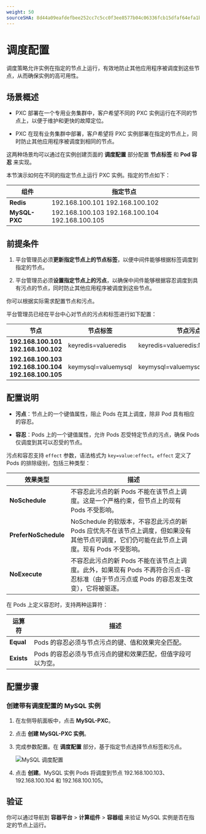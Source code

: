 ```yaml
---
weight: 50
sourceSHA: 8d44a09eafdefbee252cc7c5cc0f3ee8577b04c06336fcb15dfaf64efa1b1069
---
```


# 调度配置

调度策略允许实例在指定的节点上运行，有效地防止其他应用程序被调度到这些节点，从而确保实例的高可用性。

## 场景概述

- PXC 部署在一个专用业务集群中，客户希望不同的 PXC 实例运行在不同的节点上，以便于维护和更快的故障定位。

- PXC 在现有业务集群中部署，客户希望将 PXC 实例部署在指定的节点上，同时防止其他应用程序被调度到相同的节点。

这两种场景均可以通过在实例创建页面的 **调度配置** 部分配置 **节点标签** 和 **Pod 容忍** 来实现。

本节演示如何在不同的指定节点上运行 PXC 实例。指定的节点如下：

| 组件         | 指定节点                                       |
| ------------ | ----------------------------------------------- |
| **Redis**    | 192.168.100.101 192.168.100.102                |
| **MySQL-PXC**| 192.168.100.103 192.168.100.104 192.168.100.105 |

## 前提条件

1. 平台管理员必须**更新指定节点上的节点标签**，以便中间件能够根据标签调度到指定的节点。

2. 平台管理员必须**设置指定节点上的污点**，以确保中间件能够根据容忍调度到具有污点的节点，同时防止其他应用程序被调度到这些节点。

你可以根据实际需求配置节点和污点。

平台管理员已经在平台中心对节点的污点和标签进行如下配置：

| 节点                                               | 节点标签              | 节点污点                         |
| -------------------------------------------------- | --------------------- | -------------------------------- |
| **192.168.100.101 192.168.100.102**                | keyredis=valueredis   | keyredis=valueredis:NoSchedule   |
| **192.168.100.103 192.168.100.104 192.168.100.105**| keymysql=valuemysql   | keymysql=valuemysql:NoSchedule   |

## 配置说明

- **污点**：节点上的一个键值属性，阻止 Pods 在其上调度，除非 Pod 具有相应的容忍。

- **容忍**：Pods 上的一个键值属性，允许 Pods 忍受特定节点的污点，确保 Pods 仅调度到其可以忍受的节点。

污点和容忍支持 `effect` 参数，语法格式为 `key=value:effect`。`effect` 定义了 Pods 的排除级别，包括三种类型：

| 效果类型            | 描述                                                                                                                                                                                                                                |
| --------------------| ------------------------------------------------------------------------------------------------------------------------------------------------------------------------------------------------------------------------------------ |
| **NoSchedule**       | 不容忍此污点的新 Pods 不能在该节点上调度。这是一个严格约束，但节点上的现有 Pods 不受影响。                                                                                                                                           |
| **PreferNoSchedule** | NoSchedule 的软版本，不容忍此污点的新 Pods 应优先不在该节点上调度，但如果没有其他节点可调度，它们仍可能在此节点上调度。现有 Pods 不受影响。                                                                                           |
| **NoExecute**        | 不容忍此污点的新 Pods 不能在该节点上调度。此外，如果现有 Pods 不再符合污点-容忍标准（由于节点污点或 Pods 的容忍发生改变），它将被驱逐。                                                                                        |

在 Pods 上定义容忍时，支持两种运算符：

| 运算符   | 描述                                                                                           |
| -------- | ------------------------------------------------------------------------------------------------- |
| **Equal**  | Pods 的容忍必须与节点污点的键、值和效果完全匹配。                                                    |
| **Exists** | Pods 的容忍必须与节点污点的键和效果匹配，但值字段可以为空。                                           |

## 配置步骤

### 创建带有调度配置的 MySQL 实例

1. 在左侧导航面板中，点击 **MySQL-PXC**。

2. 点击 **创建 MySQL-PXC 实例**。

3. 完成参数配置。在 **调度配置** 部分，基于指定节点选择节点标签和污点。

   ![MySQL 调度配置](../assets/44schedule.png)

4. 点击 **创建**。MySQL 实例 Pods 将调度到节点 192.168.100.103、192.168.100.104 和 192.168.100.105。

## 验证

你可以通过导航到 **容器平台** > **计算组件** > **容器组** 来验证 MySQL 实例是否在指定的节点上运行。
